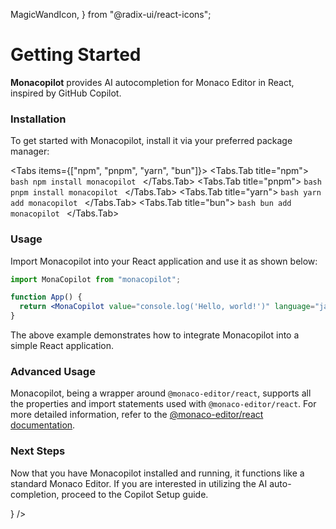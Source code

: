   MagicWandIcon,
} from "@radix-ui/react-icons";

# Getting Started

**Monacopilot** provides AI autocompletion for Monaco Editor in React, inspired by GitHub Copilot.

### Installation

To get started with Monacopilot, install it via your preferred package manager:

<Tabs items={["npm", "pnpm", "yarn", "bun"]}>
  <Tabs.Tab title="npm">
    ```bash
    npm install monacopilot
    ```
  </Tabs.Tab>
  <Tabs.Tab title="pnpm">
    ```bash
    pnpm install monacopilot
    ```
  </Tabs.Tab>
  <Tabs.Tab title="yarn">
    ```bash
    yarn add monacopilot
    ```
  </Tabs.Tab>
  <Tabs.Tab title="bun">
    ```bash
    bun add monacopilot
    ```
  </Tabs.Tab>
</Tabs>

### Usage

Import Monacopilot into your React application and use it as shown below:

```jsx
import MonaCopilot from "monacopilot";

function App() {
  return <MonaCopilot value="console.log('Hello, world!')" language="javascript" />;
}
```

The above example demonstrates how to integrate Monacopilot into a simple React application.

### Advanced Usage

Monacopilot, being a wrapper around `@monaco-editor/react`, supports all the properties and import statements used with `@monaco-editor/react`. For more detailed information, refer to the [@monaco-editor/react documentation](https://github.com/suren-atoyan/monaco-react/blob/master/README.md).

### Next Steps

Now that you have Monacopilot installed and running, it functions like a standard Monaco Editor. If you are interested in utilizing the AI auto-completion, proceed to the Copilot Setup guide.

<div className="h-4" />
<Card title="Copilot Setup" href="/docs/copilot/setup" icon={<MagicWandIcon />} />

